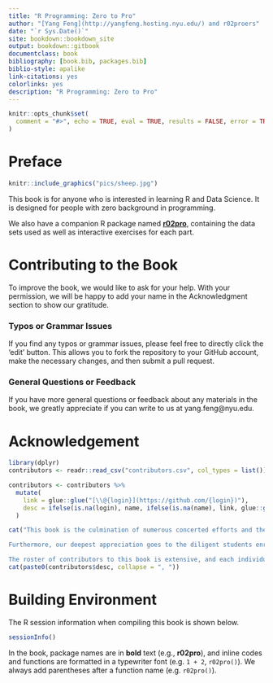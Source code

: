 ```yaml
--- 
title: "R Programming: Zero to Pro"
author: "[Yang Feng](http://yangfeng.hosting.nyu.edu/) and r02proers"
date: "`r Sys.Date()`"
site: bookdown::bookdown_site
output: bookdown::gitbook
documentclass: book
bibliography: [book.bib, packages.bib]
biblio-style: apalike
link-citations: yes
colorlinks: yes
description: "R Programming: Zero to Pro"
---
```

```r
knitr::opts_chunk$set(
  comment = "#>", echo = TRUE, eval = TRUE, results = FALSE, error = TRUE, fig.width = 6, warning = FALSE, collapse = TRUE
)
```

# Preface {-}

```r
knitr::include_graphics("pics/sheep.jpg")
```


This book is for anyone who is interested in learning R and Data Science. It is designed for people with zero background in programming. 

We also have a companion R package named [**r02pro**](https://cran.rstudio.com/web/packages/r02pro/index.html), containing the data sets used as well as interactive exercises for each part. 


# Contributing to the Book  {-}

To improve the book, we would like to ask for your help. With your permission, we will be happy to add your name in the Acknowledgment section to show our gratitude. 

### Typos or Grammar Issues {-}

If you find any typos or grammar issues, please feel free to directly click the 'edit' button. This allows you to fork the repository to your GitHub account, make the necessary changes, and then submit a pull request.

### General Questions or Feedback  {-}

If you have more general questions or feedback about any materials in the book, we greatly appreciate if you can write to us at yang.feng@nyu.edu. 


# Acknowledgement {-}



```r
library(dplyr)
contributors <- readr::read_csv("contributors.csv", col_types = list())

contributors <- contributors %>% 
  mutate(
    link = glue::glue("[\\@{login}](https://github.com/{login})"),
    desc = ifelse(is.na(login), name, ifelse(is.na(name), link, glue::glue("{name} ({link})")))
  )

cat("This book is the culmination of numerous concerted efforts and the synergy of diverse minds. We would like to extend our heartfelt gratitude towards Dr. Rebecca Betensky, Dr. Rumi Chunara, and Dr. Hai Shu. Their visionary guidance was instrumental in the initial conceptualization and development of the courses - GPH-GU 2183: Introduction to Statistical Programming in R and GPH-GU 2183: Intermediate Statistical Programming in R.

Furthermore, our deepest appreciation goes to the diligent students enrolled in the GPH-GU 2183: Introduction to Statistical Programming in R course during the Fall semester of 2021 at New York University. Their participation and commitment significantly enriched the learning process.

The roster of contributors to this book is extensive, and each individual's unique perspective and expertise has helped shape its content in meaningful ways. This text truly stands as a testament to the power of collaboration and the spirit of learning. The list of people that made contributions include ")
cat(paste0(contributors$desc, collapse = ", "))
```

# Building Environment {-}

The R session information when compiling this book is shown below.
```r
sessionInfo()
```


In the book, package names are in **bold** text (e.g., **r02pro**), and inline codes and functions are formatted in a typewriter font (e.g. `1 + 2`, `r02pro()`). We always add parentheses after a function name (e.g. `r02pro()`).
